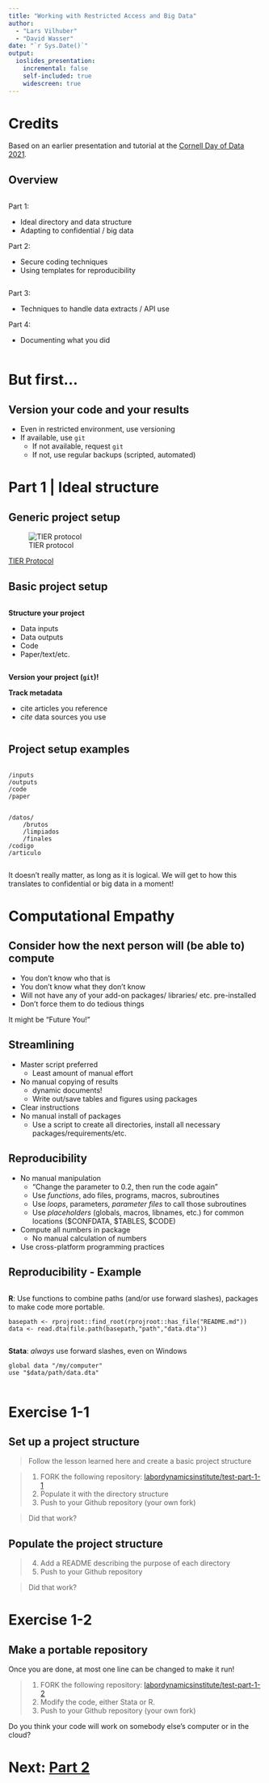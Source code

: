 ```yaml
---
title: "Working with Restricted Access and Big Data"
author: 
  - "Lars Vilhuber"
  - "David Wasser"
date: "`r Sys.Date()`"
output: 
  ioslides_presentation:
    incremental: false
    self-included: true
    widescreen: true
---
```


# Credits

Based on an earlier presentation and tutorial at the [Cornell Day of Data 2021](https://labordynamicsinstitute.github.io/day-of-data-2021/).

## Overview

::: {.columns-2}

:::: {.column}

Part 1:

- Ideal directory and data structure
- Adapting to confidential / big data

Part 2:

- Secure coding techniques
- Using templates for reproducibility

::::

:::: {.column}
Part 3:

- Techniques to handle data extracts / API use

Part 4:

- Documenting what you did

::::

:::

# But first...

## Version your code and your results

- Even in restricted environment, use versioning
- If available, use `git`
  - If not available, request `git`
  - If not, use regular backups (scripted, automated)
  
# Part 1 | Ideal structure

## Generic project setup


![TIER protocol](images/tier-protocol.png)

[TIER Protocol](https://www.projecttier.org/tier-protocol/specifications-3-0/)

## Basic project setup

::: {.columns-2}

:::: {.column}

**Structure your project**

- Data inputs
- Data outputs
- Code
- Paper/text/etc.

::::

:::: {.column}

**Version your project (`git`)!**

**Track metadata**

- cite articles you reference
- *cite* data sources you use

::::

:::

## Project setup examples


::: {.columns-2}

:::: {.column}

```
/inputs
/outputs
/code
/paper
```

:::: 

:::: {.column}

```
/datos/
    /brutos
    /limpiados
    /finales
/codigo
/articulo
```

::::

:::

It doesn't really matter, as long as it is logical. We will get to how this translates to confidential or big data in a moment!

# Computational Empathy

## Consider how the next person will (be able to) compute

- You don't know who that is
- You don’t know what they don’t know
- Will not have any of your add-on packages/ libraries/ etc. pre-installed
- Don’t force them to do tedious things

It might be "Future You!"

## Streamlining

- Master script preferred
  - Least amount of manual effort
- No manual copying of results 
  - dynamic documents!
  - Write out/save tables and figures using packages
- Clear instructions
- No manual install of packages
  - Use a script to create all directories, install all necessary packages/requirements/etc.

## Reproducibility

- No manual manipulation 
  - “Change the parameter to 0.2, then run the code again”
  - Use *functions*, ado files, programs, macros, subroutines
  - Use *loops*, parameters, *parameter files* to call those subroutines
  - Use *placeholders* (globals, macros, libnames, etc.) for common locations ($CONFDATA, $TABLES, $CODE)
- Compute all numbers in package
  - No manual calculation of numbers
- Use cross-platform programming practices

## Reproducibility - Example

::: {.columns-2}


:::: {.column}

**R**: Use functions to combine paths (and/or use forward slashes), packages to make code more portable.

<div class="red2">
```
basepath <- rprojroot::find_root(rprojroot::has_file("README.md"))
data <- read.dta(file.path(basepath,"path","data.dta"))
```
</div>
::::

:::: {.column}

**Stata**: *always* use forward slashes, even on Windows

<div class="blue2">

```
global data "/my/computer"
use "$data/path/data.dta"
```
</div>

::::

:::

# Exercise 1-1

## Set up a project structure

<div class="blue3">

> Follow the lesson learned here and create a basic project structure

> 1. FORK the following repository: [labordynamicsinstitute/test-part-1-1](https://github.com/labordynamicsinstitute/test-part-1-1)
> 2. Populate it with the directory structure
> 3. Push to your Github repository (your own fork)

> Did that work? 
</div>

## Populate the project structure

<div class="blue3">
> 4. Add a README describing the purpose of each directory
> 5. Push to your Github repository

> Did that work?
</div>

# Exercise 1-2

## Make a portable repository

<div class="blue3">
Once you are done, at most one line can be changed to make it run!

> 1. FORK the following repository: [labordynamicsinstitute/test-part-1-2](https://github.com/labordynamicsinstitute/test-part-1-2)
> 2. Modify the code, either Stata or R.
> 3. Push to your Github repository (your own fork)

</div>

Do you think your code will work on somebody else's computer or in the cloud?



# Next: [Part 2](part2.html)

